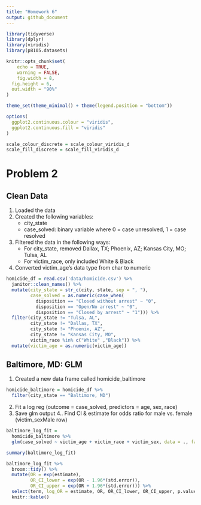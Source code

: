 ```yaml
---
title: "Homework 6"
output: github_document
---
```


```r
library(tidyverse)
library(dplyr)
library(viridis)
library(p8105.datasets)

knitr::opts_chunk$set(
	echo = TRUE,
	warning = FALSE,
	fig.width = 8, 
  fig.height = 6,
  out.width = "90%"
)

theme_set(theme_minimal() + theme(legend.position = "bottom"))

options(
  ggplot2.continuous.colour = "viridis",
  ggplot2.continuous.fill = "viridis"
)

scale_colour_discrete = scale_colour_viridis_d
scale_fill_discrete = scale_fill_viridis_d
```

# Problem 2

## Clean Data

1. Loaded the data
2. Created the following variables:
   * city_state
   * case_solved: binary variable where 0 = case unresolved, 1 = case resolved
3. Filtered the data in the following ways:
   * For city_state, removed Dallax, TX; Phoenix, AZ; Kansas City, MO; Tulsa, AL
   * For victim_race, only included White & Black
5. Converted victim_age's data type from char to numeric

```r
homicide_df = read.csv('data/homicide.csv') %>% 
  janitor::clean_names() %>% 
  mutate(city_state = str_c(city, state, sep = ", "),
         case_solved = as.numeric(case_when(
           disposition == "Closed without arrest" ~ "0",
           disposition == "Open/No arrest" ~ "0",
           disposition == "Closed by arrest" ~ "1"))) %>% 
  filter(city_state != "Tulsa, AL", 
         city_state != "Dallas, TX", 
         city_state != "Phoenix, AZ", 
         city_state != "Kansas City, MO", 
         victim_race %in% c("White" ,"Black")) %>% 
  mutate(victim_age = as.numeric(victim_age))
```

## Baltimore, MD: GLM

1. Created a new data frame called homicide_baltimore
```r
homicide_baltimore = homicide_df %>% 
  filter(city_state == "Baltimore, MD")
```

2. Fit a log reg (outcome = case_solved, predictors = age, sex, race)
3. Save glm output
4.. Find CI & estimate for odds ratio for male vs. female (victim_sexMale row)
```r
baltimore_log_fit = 
  homicide_baltimore %>% 
  glm(case_solved ~ victim_age + victim_race + victim_sex, data = ., family = binomial()) 

summary(baltimore_log_fit)

baltimore_log_fit %>% 
  broom::tidy() %>% 
  mutate(OR = exp(estimate),
         OR_CI_lower = exp(OR - 1.96*(std.error)),
         OR_CI_upper = exp(OR + 1.96*(std.error))) %>% 
  select(term, log_OR = estimate, OR, OR_CI_lower, OR_CI_upper, p.value) %>% 
  knitr::kable()
```

